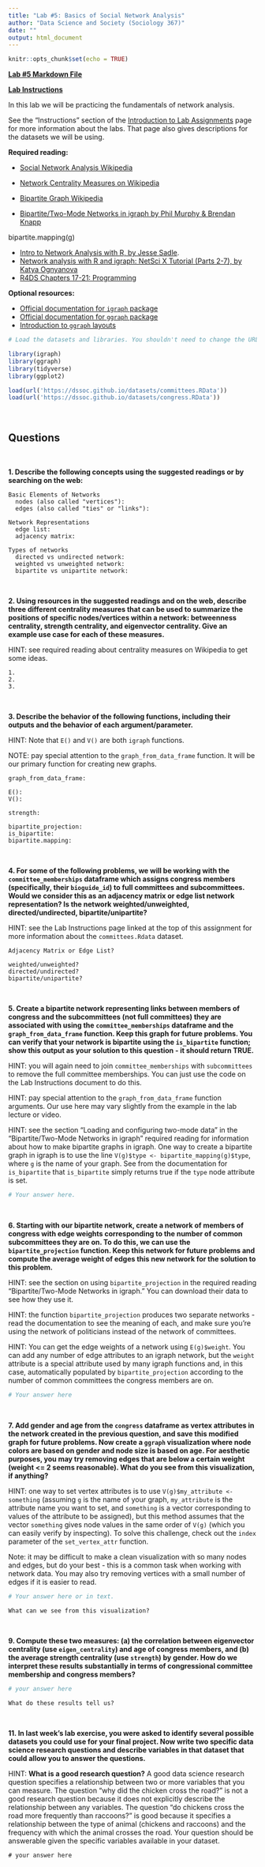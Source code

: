 ```yaml
---
title: "Lab #5: Basics of Social Network Analysis"
author: "Data Science and Society (Sociology 367)"
date: ""
output: html_document
---
```


```r
knitr::opts_chunk$set(echo = TRUE)
```

**[Lab #5 Markdown File](/assignments/Lab_5.Rmd)**

**[Lab Instructions](https://dssoc.github.io/assignments/lab_instructions.html)**

In this lab we will be practicing the fundamentals of network analysis. 

See the "Instructions" section of the [Introduction to Lab Assignments](https://dssoc.github.io/assignments/lab_instructions.html) page for more information about the labs. That page also gives descriptions for the datasets we will be using.

**Required reading:** 

* [Social Network Analysis Wikipedia](https://en.wikipedia.org/wiki/Social_network_analysis)
* [Network Centrality Measures on Wikipedia](https://en.wikipedia.org/wiki/Centrality)
* [Bipartite Graph Wikipedia](https://en.wikipedia.org/wiki/Bipartite_graph)

* [Bipartite/Two-Mode Networks in igraph by Phil Murphy & Brendan Knapp](https://rpubs.com/pjmurphy/317838)

bipartite.mapping(g)

* [Intro to Network Analysis with R, by Jesse Sadle](https://www.jessesadler.com/post/network-analysis-with-r/). 
* [Network analysis with R and igraph: NetSci X Tutorial (Parts 2-7), by Katya Ognyanova](https://kateto.net/networks-r-igraph)
* [R4DS Chapters 17-21: Programming](https://r4ds.had.co.nz/program-intro.html)


**Optional resources:**

* [Official documentation for `igraph` package](https://igraph.org/r/doc/)
* [Official documentation for `ggraph` package](https://cran.r-project.org/web/packages/ggraph/ggraph.pdf)
* [Introduction to `ggraph` layouts](https://www.data-imaginist.com/2017/ggraph-introduction-layouts/)


```r
# Load the datasets and libraries. You shouldn't need to change the URL in the `load` function.

library(igraph)
library(ggraph)
library(tidyverse)
library(ggplot2)

load(url('https://dssoc.github.io/datasets/committees.RData'))
load(url('https://dssoc.github.io/datasets/congress.RData'))
```
<br/>

## Questions
<br>

**1. Describe the following concepts using the suggested readings or by searching on the web:**

```
Basic Elements of Networks
  nodes (also called "vertices"): 
  edges (also called "ties" or "links"): 

Network Representations
  edge list: 
  adjacency matrix: 

Types of networks
  directed vs undirected network: 
  weighted vs unweighted network: 
  bipartite vs unipartite network: 
```
<br/>


**2. Using resources in the suggested readings and on the web, describe three different centrality measures that can be used to summarize the positions of specific nodes/vertices within a network: betweenness centrality, strength centrality, and eigenvector centrality. Give an example use case for each of these measures.**

HINT: see required reading about centrality measures on Wikipedia to get some ideas.
```
1. 
2. 
3. 
```
<br/>


**3. Describe the behavior of the following functions, including their outputs and the behavior of each argument/parameter.**

HINT: Note that `E()` and `V()` are both `igraph` functions.

NOTE: pay special attention to the `graph_from_data_frame` function. It will be our primary function for creating new graphs.
```
graph_from_data_frame: 

E(): 
V(): 

strength: 

bipartite_projection: 
is_bipartite: 
bipartite.mapping: 
```
<br/>


**4. For some of the following problems, we will be working with the `committee_memberships` dataframe which assigns congress members (specifically, their `bioguide_id`) to full committees and subcommittees. Would we consider this as an adjacency matrix or edge list network representation? Is the network weighted/unweighted, directed/undirected, bipartite/unipartite?**

HINT: see the Lab Instructions page linked at the top of this assignment for more information about the `committees.Rdata` dataset.
```
Adjacency Matrix or Edge List?

weighted/unweighted?
directed/undirected?
bipartite/unipartite?
```
<br/>


**5. Create a bipartite network representing links between members of congress and the subcommittees (not full committees) they are associated with using the `committee_memberships` dataframe and the `graph_from_data_frame` function. Keep this graph for future problems. You can verify that your network is bipartite using the `is_bipartite` function; show this output as your solution to this question - it should return TRUE.**

HINT: you will again need to join `committee_memberships` with `subcommittees` to remove the full committee memberships. You can just use the code on the Lab Instructions document to do this.

HINT: pay special attention to the `graph_from_data_frame` function arguments. Our use here may vary slightly from the example in the lab lecture or video.

HINT: see the section "Loading and configuring two-mode data" in the "Bipartite/Two-Mode Networks in igraph" required reading for information about how to make bipartite graphs in igraph. One way to create a bipartite graph in igraph is to use the line `V(g)$type <- bipartite_mapping(g)$type`, where `g` is the name of your graph. See from the documentation for `is_bipartite` that `is_bipartite` simply returns true if the `type` node attribute is set.
```r
# Your answer here.
```
<br/>


**6. Starting with our bipartite network, create a network of members of congress with edge weights corresponding to the number of common subcommittees they are on. To do this, we can use the `bipartite_projection` function. Keep this network for future problems and compute the average weight of edges this new network for the solution to this problem.**

HINT: see the section on using `bipartite_projection` in the required reading "Bipartite/Two-Mode Networks in igraph." You can download their data to see how they use it.

HINT: the function `bipartite_projection` produces two separate networks - read the documentation to see the meaning of each, and make sure you're using the network of politicians instead of the network of committees.

HINT: You can get the edge weights of a network using `E(g)$weight`. You can add any number of edge attributes to an igraph network, but the `weight` attribute is a special attribute used by many igraph functions and, in this case, automatically populated by `bipartite_projection` according to the number of common committees the congress members are on.

```r
# Your answer here
```
<br/>


**7. Add gender and age from the `congress` dataframe as vertex attributes in the network created in the previous question, and save this modified graph for future problems. Now create a `ggraph` visualization where node colors are based on gender and node size is based on age. For aesthetic purposes, you may try removing edges that are below a certain weight (weight <= 2 seems reasonable). What do you see from this visualization, if anything?**

HINT: one way to set vertex attributes is to use `V(g)$my_attribute <- something` (assuming `g` is the name of your graph, `my_attribute` is the attribute name you want to set, and `something` is a vector corresponding to values of the attribute to be assigned), but this method assumes that the vector `something` gives node values in the same order of `V(g)` (which you can easily verify by inspecting). To solve this challenge, check out the `index` parameter of the `set_vertex_attr` function.

Note: it may be difficult to make a clean visualization with so many nodes and edges, but do your best - this is a common task when working with network data. You may also try removing vertices with a small number of edges if it is easier to read.
```r
# Your answer here or in text.
```
```
What can we see from this visualization?
```
<br/>


**9. Compute these two measures: (a) the correlation between eigenvector centrality (use `eigen_centrality`) and age of congress members, and (b) the average strength centrality (use `strength`) by gender. How do we interpret these results substantially in terms of congressional committee membership and congress members?**
```r
# your answer here
```
```
What do these results tell us?
```
<br/>


**11. In last week's lab exercise, you were asked to identify several possible datasets you could use for your final project. Now write two specific data science research questions and describe variables in that dataset that could allow you to answer the questions.**

HINT: **What is a good research question?** A good data science research question specifies a relationship between two or more variables that you can measure. The question "why did the chicken cross the road?" is not a good research question because it does not explicitly describe the relationship between any variables. The question "do chickens cross the road more frequently than raccoons?" is good because it specifies a relationship between the type of animal (chickens and raccoons) and the frequency with which the animal crosses the road. Your question should be answerable given the specific variables available in your dataset.
```
# your answer here
```

